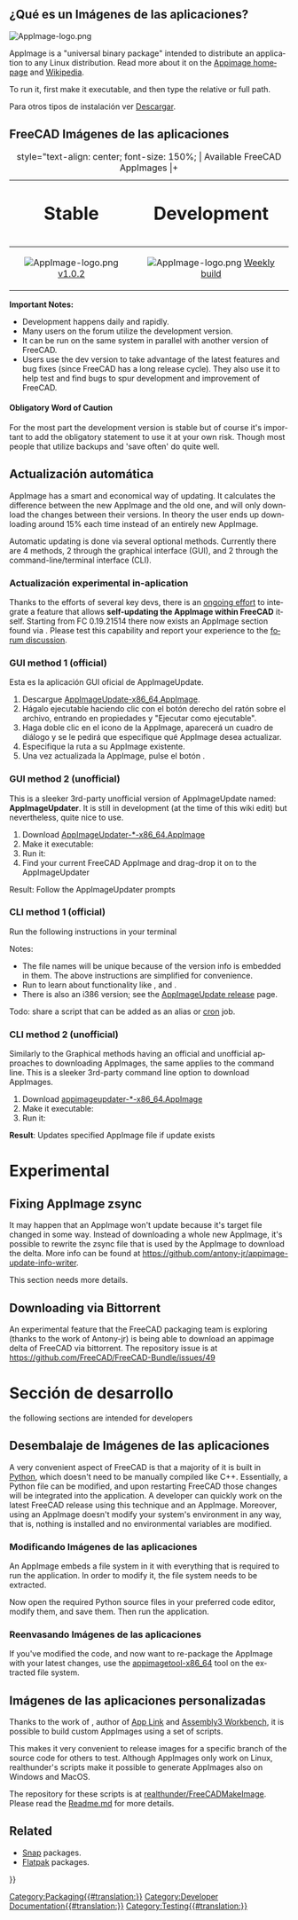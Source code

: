 <languages/>

{{TOCright}}

<span id="What_is_an_AppImage?"></span>
== ¿Qué es un Imágenes de las aplicaciones? ==

[[Image:AppImage-logo.png|link=https://appimage.org]] {{Emphasis|Empaquetar una vez y correr por todas partes. Llega a los usuarios en todas las principales distribuciones de escritorio de Linux.}}

<div lang="en" dir="ltr" class="mw-content-ltr">
AppImage is a "universal binary package" intended to distribute an application to any Linux distribution. Read more about it on the [https://appimage.org Appimage homepage] and [https://en.wikipedia.org/wiki/AppImage Wikipedia].
</div>

<div lang="en" dir="ltr" class="mw-content-ltr">
To run it, first make it executable, and then type the relative or full path.
</div>

{{Code|code=
chmod +x FreeCAD_xxx-x86_64.AppImage
./FreeCAD_xxx-x86_64.AppImage
}}

Para otros tipos de instalación ver [[Download/es|Descargar]].

<span id="FreeCAD_AppImages"></span>
== FreeCAD Imágenes de las aplicaciones ==

{| class="wikitable" style="margin-left: auto; margin-right: auto; border: none;"
|+ style="text-align: center; font-size: 150%; | Available FreeCAD AppImages
|+
! style="text-align: center; font-size: 200%;" | Stable
! style="text-align: center; font-size: 200%;" | Development
|-
| style="text-align: center;" | [[Image:AppImage-logo.png|link=https://github.com/FreeCAD/FreeCAD-Bundle/releases/tag/1.0.2]] [https://github.com/FreeCAD/FreeCAD-Bundle/releases/tag/1.0.2 v1.0.2]
| style="text-align: center;" | [[Image:AppImage-logo.png|link=https://github.com/FreeCAD/FreeCAD-Bundle/releases/tag/weekly-builds]] [https://github.com/FreeCAD/FreeCAD-Bundle/releases/tag/weekly-builds Weekly build]
|}

<div lang="en" dir="ltr" class="mw-content-ltr">
'''Important Notes:'''
* Development happens daily and rapidly.
* Many users on the forum utilize the development version. 
* It can be run on the same system in parallel with another version of FreeCAD. 
* Users use the dev version to take advantage of the latest features and bug fixes (since FreeCAD has a long release cycle). They also use it to help test and find bugs to spur development and improvement of FreeCAD.
</div> 

<div lang="en" dir="ltr" class="mw-content-ltr">
==== Obligatory Word of Caution ====
</div>

<div lang="en" dir="ltr" class="mw-content-ltr">
For the most part the development version is stable but of course it's important to add the obligatory statement to use it at your own risk. Though most people that utilize backups and 'save often' do quite well.
</div>

<span id="Automatic_updating"></span>
== Actualización automática ==

<div lang="en" dir="ltr" class="mw-content-ltr">
AppImage has a smart and economical way of updating. It calculates the difference between the new AppImage and the old one, and will only download the changes between their versions. In theory the user ends up downloading around 15% each time instead of an entirely new AppImage.
</div>

<div lang="en" dir="ltr" class="mw-content-ltr">
Automatic updating is done via several optional methods. Currently there are 4 methods, 2 through the graphical interface (GUI), and 2 through the command-line/terminal interface (CLI).
</div>

<span id="Experimental_in-app_updating"></span>
=== Actualización experimental in-aplication ===

<div lang="en" dir="ltr" class="mw-content-ltr">
Thanks to the efforts of several key devs, there is an [https://forum.freecad.org/viewtopic.php?f=8&t=44324 ongoing effort] to integrate a feature that allows '''self-updating the AppImage within FreeCAD''' itself. Starting from FC 0.19.21514 there now exists an AppImage section found via {{MenuCommand|Edit → Preferences → AppImage}}. Please test this capability and report your experience to the [https://forum.freecad.org/viewtopic.php?f=8&t=44324 forum discussion].
</div>

<div lang="en" dir="ltr" class="mw-content-ltr">
=== GUI method 1 (official) ===
</div>

Esta es la aplicación GUI oficial de AppImageUpdate.
# Descargue [https://github.com/AppImage/AppImageUpdate/releases/download/continuous/AppImageUpdate-x86_64.AppImage AppImageUpdate-x86_64.AppImage].
# Hágalo ejecutable haciendo clic con el botón derecho del ratón sobre el archivo, entrando en propiedades y "Ejecutar como ejecutable".
# Haga doble clic en el icono de la AppImage, aparecerá un cuadro de diálogo y se le pedirá que especifique qué AppImage desea actualizar.
# Especifique la ruta a su AppImage existente.
# Una vez actualizada la AppImage, pulse el botón {{Button|Run updated AppImage}}.

<div lang="en" dir="ltr" class="mw-content-ltr">
=== GUI method 2 (unofficial) ===
</div>

<div lang="en" dir="ltr" class="mw-content-ltr">
This is a sleeker 3rd-party unofficial version of AppImageUpdate named: '''AppImageUpdater'''. It is still in development (at the time of this wiki edit) but nevertheless, quite nice to use.
# Download [https://github.com/antony-jr/AppImageUpdater/releases/tag/continuous AppImageUpdater-*-x86_64.AppImage]
# Make it executable: {{Code|code=chmod +x AppImageUpdater*-x86_64.AppImage}}
# Run it: {{Code|code=source AppImageUpdater*-x86_64.AppImage}}
# Find your current FreeCAD AppImage and drag-drop it on to the AppImageUpdater
Result: Follow the AppImageUpdater prompts
</div>

<div lang="en" dir="ltr" class="mw-content-ltr">
=== CLI method 1 (official) ===
</div>

<div lang="en" dir="ltr" class="mw-content-ltr">
Run the following instructions in your terminal
</div>

{{Code|code=
wget https://github.com/AppImage/AppImageUpdate/releases/download/continuous/appimageupdatetool-x86_64.AppImage
chmod +x ./appimageupdatetool-x86_64.AppImage
./appimageupdatetool.AppImage path/to/old/FreeCAD.AppImage
chmod +x path/to/updated/FreeCAD.AppImage
./path/to/updated/FreeCAD.AppImage
}}

<div lang="en" dir="ltr" class="mw-content-ltr">
Notes:
* The file names will be unique because of the version info is embedded in them. The above instructions are simplified for convenience.
* Run {{incode|./appimageupdatetool-x86_64.AppImage --help}} to learn about functionality like {{incode|--remove-old}}, {{incode|--overwrite}} and {{incode|--self-update}}.
* There is also an i386 version; see the [https://github.com/AppImage/AppImageUpdate/releases AppImageUpdate release] page.
</div>

<div lang="en" dir="ltr" class="mw-content-ltr">
Todo: share a script that can be added as an alias or [https://en.wikipedia.org/wiki/Cron cron] job.
</div>

<div lang="en" dir="ltr" class="mw-content-ltr">
=== CLI method 2 (unofficial) ===
</div>

<div lang="en" dir="ltr" class="mw-content-ltr">
Similarly to the Graphical methods having an official and unofficial approaches to downloading AppImages, the same applies to the command line. This is a sleeker 3rd-party command line option to download AppImages.
</div>

<div lang="en" dir="ltr" class="mw-content-ltr">
# Download [https://github.com/antony-jr/AppImageUpdater/releases/tag/continuous-cli appimageupdater-*-x86_64.AppImage]
# Make it executable: {{Code|code=chmod +x appimageupdater*-x86_64.AppImage}}
# Run it: {{Code|code=source appimageupdater*-x86_64.AppImage /path/to/old/FreeCAD-AppImage.AppImage}}
'''Result''': Updates specified AppImage file if update exists
</div>


<div lang="en" dir="ltr" class="mw-content-ltr">
= Experimental =
</div>

<div lang="en" dir="ltr" class="mw-content-ltr">
== Fixing AppImage zsync ==
</div>

<div lang="en" dir="ltr" class="mw-content-ltr">
It may happen that an AppImage won't update because it's target file changed in some way. Instead of downloading a whole new AppImage, it's possible to rewrite the zsync file that is used by the AppImage to download the delta. More info can be found at https://github.com/antony-jr/appimage-update-info-writer.
</div> 

<div lang="en" dir="ltr" class="mw-content-ltr">
This section needs more details.
</div>

<div lang="en" dir="ltr" class="mw-content-ltr">
== Downloading via Bittorrent ==
</div>

<div lang="en" dir="ltr" class="mw-content-ltr">
An experimental feature that the FreeCAD packaging team is exploring (thanks to the work of Antony-jr) is being able to download an appimage delta of FreeCAD via bittorrent. The repository issue is at https://github.com/FreeCAD/FreeCAD-Bundle/issues/49
</div>

<span id="Developer_Section"></span>
= Sección de desarrollo =

<div lang="en" dir="ltr" class="mw-content-ltr">
{{Emphasis|Note:}} the following sections are intended for developers
</div> 

<span id="Unpacking_AppImages"></span>
== Desembalaje de Imágenes de las aplicaciones ==

<div lang="en" dir="ltr" class="mw-content-ltr">
A very convenient aspect of FreeCAD is that a majority of it is built in [[Python|Python]], which doesn't need to be manually compiled like C++. Essentially, a Python file can be modified, and upon restarting FreeCAD those changes will be integrated into the application. A developer can quickly work on the latest FreeCAD release using this technique and an AppImage. Moreover, using an AppImage doesn't modify your system's environment in any way, that is, nothing is installed and no environmental variables are modified.
</div>

<span id="Modifying_AppImages"></span>
=== Modificando Imágenes de las aplicaciones ===

<div lang="en" dir="ltr" class="mw-content-ltr">
An AppImage embeds a file system in it with everything that is required to run the application. In order to modify it, the file system needs to be extracted.
</div>

{{Code|code=
./FreeCAD_xxx.AppImage --appimage-extract
cd squashfs-root/
}}

<div lang="en" dir="ltr" class="mw-content-ltr">
Now open the required Python source files in your preferred code editor, modify them, and save them. Then run the application.
</div>

{{Code|code=
./AppRun
}}

<span id="Repackaging_AppImages"></span>
=== Reenvasando Imágenes de las aplicaciones ===

<div lang="en" dir="ltr" class="mw-content-ltr">
If you've modified the code, and now want to re-package the AppImage with your latest changes, use the [https://github.com/AppImage/AppImageKit/releases/download/continuous/appimagetool-x86_64.AppImage appimagetool-x86_64] tool on the extracted file system.
</div>

{{Code|code=
cd ..
wget "https://github.com/AppImage/AppImageKit/releases/download/continuous/appimagetool-x86_64.AppImage"
chmod +x appimagetool-x86_64.AppImage
./appimagetool-x86_64.AppImage squashfs-root
}}

<span id="Personalized_AppImages"></span>
== Imágenes de las aplicaciones personalizadas ==

<div lang="en" dir="ltr" class="mw-content-ltr">
Thanks to the work of {{Emphasis|realthunder}}, author of [[App_Link|App Link]] and [[Assembly3_Workbench|Assembly3 Workbench]], it is possible to build custom AppImages using a set of scripts.
</div>

<div lang="en" dir="ltr" class="mw-content-ltr">
This makes it very convenient to release images for a specific branch of the source code for others to test. Although AppImages only work on Linux, realthunder's scripts make it possible to generate AppImages also on Windows and MacOS.
</div>

<div lang="en" dir="ltr" class="mw-content-ltr">
The repository for these scripts is at [https://github.com/realthunder/FreeCADMakeImage realthunder/FreeCADMakeImage]. Please read the [https://github.com/realthunder/FreeCADMakeImage/blob/master/Readme.md Readme.md] for more details.
</div>

<div lang="en" dir="ltr" class="mw-content-ltr">
== Related ==
</div>

<div lang="en" dir="ltr" class="mw-content-ltr">
* [[Ubuntu_Snap|Snap]] packages.
* [[Flatpak|Flatpak]] packages.
</div>


[[Category:Packaging{{#translation:}}]]
[[Category:Developer Documentation{{#translation:}}]]
[[Category:Testing{{#translation:}}]]
{{Userdocnavi{{#translation:}}}}